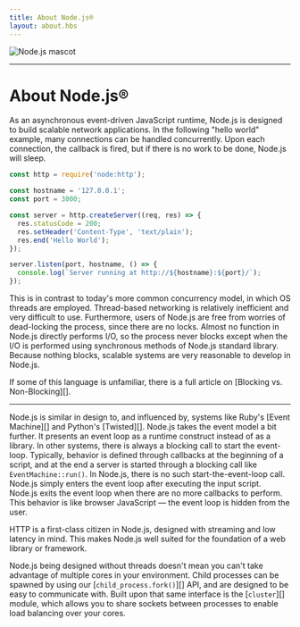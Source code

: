 ```yaml
---
title: About Node.js®
layout: about.hbs
---
```


<div className="my-4 flex items-center justify-center">
  <img alt="Node.js mascot" src="/static/images/node-mascot.svg" className="w-[100px]" />
</div>

***

# About Node.js®

As an asynchronous event-driven JavaScript runtime, Node.js is designed to build
scalable network applications. In the following "hello world" example, many
connections can be handled concurrently. Upon each connection, the callback is
fired, but if there is no work to be done, Node.js will sleep.

```js
const http = require('node:http');

const hostname = '127.0.0.1';
const port = 3000;

const server = http.createServer((req, res) => {
  res.statusCode = 200;
  res.setHeader('Content-Type', 'text/plain');
  res.end('Hello World');
});

server.listen(port, hostname, () => {
  console.log(`Server running at http://${hostname}:${port}/`);
});
```

This is in contrast to today's more common concurrency model, in which OS threads
are employed. Thread-based networking is relatively inefficient and very
difficult to use. Furthermore, users of Node.js are free from worries of
dead-locking the process, since there are no locks. Almost no function in
Node.js directly performs I/O, so the process never blocks except when the I/O is performed using
synchronous methods of Node.js standard library. Because nothing blocks, scalable systems are very
reasonable to develop in Node.js.

If some of this language is unfamiliar, there is a full article on
\[Blocking vs. Non-Blocking]\[].

***

Node.js is similar in design to, and influenced by, systems like Ruby's
\[Event Machine]\[] and Python's \[Twisted]\[]. Node.js takes the event model a bit
further. It presents an event loop as a runtime construct instead of as a library. In other systems,
there is always a blocking call to start the event-loop.
Typically, behavior is defined through callbacks at the beginning of a script, and
at the end a server is started through a blocking call like `EventMachine::run()`.
In Node.js, there is no such start-the-event-loop call. Node.js simply enters the event loop after executing the input script. Node.js
exits the event loop when there are no more callbacks to perform. This behavior
is like browser JavaScript — the event loop is hidden from the user.

HTTP is a first-class citizen in Node.js, designed with streaming and low
latency in mind. This makes Node.js well suited for the foundation of a web
library or framework.

Node.js being designed without threads doesn't mean you can't take
advantage of multiple cores in your environment. Child processes can be spawned
by using our \[`child_process.fork()`]\[] API, and are designed to be easy to
communicate with. Built upon that same interface is the \[`cluster`]\[] module,
which allows you to share sockets between processes to enable load balancing
over your cores.

[blocking vs. non-blocking]: /learn/asynchronous-work/overview-of-blocking-vs-non-blocking

[`child_process.fork()`]: https://nodejs.org/api/child_process.html

[`cluster`]: https://nodejs.org/api/cluster.html

[event machine]: https://github.com/eventmachine/eventmachine

[twisted]: https://twistedmatrix.com/trac/
